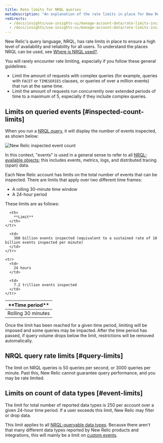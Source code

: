 ```yaml
---
title: Rate limits for NRQL queries
metaDescription: "An explanation of the rate limits in place for New Relic's query language, NRQL."
redirects:
  - /docs/insights/use-insights-ui/manage-account-data/rate-limits-insights-requests
  - /docs/insights/use-insights-ui/manage-account-data/rate-limits-insights
---
```


New Relic's query language, NRQL, has rate limits in place to ensure a high level of availability and reliability for all users. To understand the places NRQL can be used, see [Where is NRQL used?](/docs/query-data/nrql-new-relic-query-language/getting-started/introduction-nrql#where).

You will rarely encounter rate limiting, especially if you follow these general guidelines:

* Limit the amount of requests with complex queries (for example, queries with `FACET` or `TIMESERIES` clauses, or queries of over a million events) that run at the same time.
* Limit the amount of requests run concurrently over extended periods of time to a maximum of 5, especially if they include complex queries.

## Limits on queried events [#inspected-count-limits]

When you run a [NRQL query](/docs/query-data/nrql-new-relic-query-language/getting-started/introduction-nrql#what-is-nrql), it will display the number of events inspected, as shown below:

![New Relic inspected event count](./images/insights-inspected-event-count-modal_0.png "New Relic inspected event count")

In this context, "events" is used in a general sense to refer to all [NRQL-available objects](/docs/query-data/nrql-new-relic-query-language/getting-started/introduction-nrql#what-you-can-query); this includes events, metrics, logs, and distributed tracing (span) data.

Each New Relic account has limits on the total number of events that can be inspected. There are limits that apply over two different time frames:

* A rolling 30-minute time window
* A 24-hour period

These limits are as follows:

<table>
  <thead>
    <tr>
      <th style={{ width: "200px" }}>
        **Time period**
      </th>

      <th>
        **Limit**
      </th>
    </tr>
  </thead>

  <tbody>
    <tr>
      <td>
        Rolling 30 minutes
      </td>

      <td>
        300 billion events inspected (equivalent to a sustained rate of 10 billion events inspected per minute)
      </td>
    </tr>

    <tr>
      <td>
        24 hours
      </td>

      <td>
        7.2 trillion events inspected
      </td>
    </tr>
  </tbody>
</table>

Once the limit has been reached for a given time period, limiting will be imposed and some queries may be impacted. After the time period has passed, if query volume drops below the limit, restrictions will be removed automatically.

## NRQL query rate limits [#query-limits]

The limit on NRQL queries is 50 queries per second, or 3000 queries per minute. Past this, New Relic cannot guarantee query performance, and you may be rate limited.

## Limits on count of data types [#event-limits]

The limit for total number of reported data types is 250 per account over a given 24-hour time period. If a user exceeds this limit, New Relic may filter or drop data.

This limit applies to all [NRQL-queryable data types](/docs/query-data/nrql-new-relic-query-language/getting-started/introduction-nrql#what-you-can-query). Because there aren't that many different data types reported by New Relic products and integrations, this will mainly be a limit on [custom events](/docs/insights/insights-data-sources/custom-data/send-custom-data-insights).

